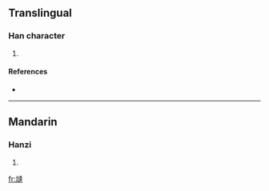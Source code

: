 {{also|塜}}
==Translingual==

===Han character===
{{Han char|rn=32|rad=土|as=11|sn=14|four=|canj=土卜竹十 (GYHJ)}}

# {{defn|Han|sort=土11}}

====References====
* {{Han ref|kx=0236.360|dkj=05386|dj=0475.020|hdz=10481.080|uh=5873|ud=22643}}

----

==Mandarin==

===Hanzi===
{{cmn-hanzi|pin=[[ōu]] ([[ou1]]), [[péng]] ([[peng2]])|wg=ou<sup>1</sup>, p'eng<sup>2</sup>}}

# {{defn|Mandarin}}

[[fr:塳]]